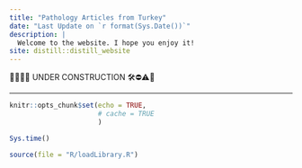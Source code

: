 ```yaml
---
title: "Pathology Articles from Turkey"
date: "Last Update on `r format(Sys.Date())`"
description: |
  Welcome to the website. I hope you enjoy it!
site: distill::distill_website
---
```



🔬🔬🔬🔬 UNDER CONSTRUCTION 🛠⛔️⚠️🔩


---



```r
knitr::opts_chunk$set(echo = TRUE,
                      # cache = TRUE
                      )
```



```r
Sys.time()
```


```r
source(file = "R/loadLibrary.R")
```

